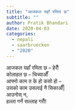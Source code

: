 ```yaml
---
title: "आजकल यहाँ रमिता छ"
subtitle: ""
author: Pratik Bhandari
date: 2020-04-03
categories:
  - nepali
  - saarbruecken
  - "2020"
---
```


<!-- Hiding the preview -->

आजकल यहाँ रमिता छ -- हेरौँ
\
कोलाहल छ -- चिच्याऔँ
\
आफ्नो काम त के हो कसो हो --
\
उसको काम उसलाई नै सिकाऔँ|
\
आउनोस् न,
\
हल्ला गर्ने सल्लाह गरौँ!
